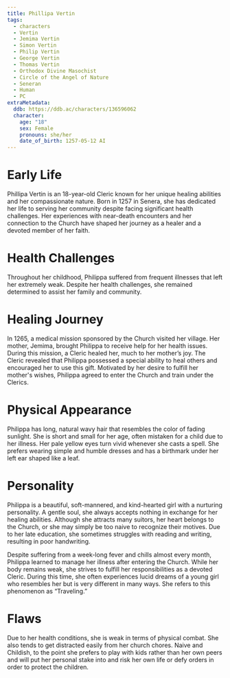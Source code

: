 ```yaml
---
title: Phillipa Vertin
tags:
  - characters
  - Vertin
  - Jemima Vertin
  - Simon Vertin
  - Philip Vertin
  - George Vertin
  - Thomas Vertin
  - Orthodox Divine Masochist
  - Circle of the Angel of Nature
  - Seneran
  - Human
  - PC
extraMetadata:
  ddb: https://ddb.ac/characters/136596062
  character:
    age: "18"
    sex: Female
    pronouns: she/her
    date_of_birth: 1257-05-12 AI
---
```


# Early Life

Phillipa Vertin is an 18-year-old Cleric known for her unique healing abilities
and her compassionate nature. Born in 1257 in Senera, she has dedicated her life
to serving her community despite facing significant health challenges. Her
experiences with near-death encounters and her connection to the Church have
shaped her journey as a healer and a devoted member of her faith.

# Health Challenges

Throughout her childhood, Philippa suffered from frequent illnesses that left
her extremely weak. Despite her health challenges, she remained determined to
assist her family and community.

# Healing Journey

In 1265, a medical mission sponsored by the Church visited her village. Her
mother, Jemima, brought Philippa to receive help for her health issues. During
this mission, a Cleric healed her, much to her mother’s joy. The Cleric revealed
that Philippa possessed a special ability to heal others and encouraged her to
use this gift. Motivated by her desire to fulfill her mother's wishes, Philippa
agreed to enter the Church and train under the Clerics.

# Physical Appearance

Philippa has long, natural wavy hair that resembles the color of fading
sunlight. She is short and small for her age, often mistaken for a child due to
her illness. Her pale yellow eyes turn vivid whenever she casts a spell. She
prefers wearing simple and humble dresses and has a birthmark under her left ear
shaped like a leaf.

# Personality

Philippa is a beautiful, soft-mannered, and kind-hearted girl with a nurturing
personality. A gentle soul, she always accepts nothing in exchange for her
healing abilities. Although she attracts many suitors, her heart belongs to the
Church, or she may simply be too naive to recognize their motives. Due to her
late education, she sometimes struggles with reading and writing, resulting in
poor handwriting.

Despite suffering from a week-long fever and chills almost every month, Philippa
learned to manage her illness after entering the Church. While her body remains
weak, she strives to fulfill her responsibilities as a devoted Cleric. During
this time, she often experiences lucid dreams of a young girl who resembles her
but is very different in many ways. She refers to this phenomenon as
“Traveling.”

# Flaws

Due to her health conditions, she is weak in terms of physical combat. She also
tends to get distracted easily from her church chores. Naive and Childish, to
the point she prefers to play with kids rather than her own peers and will put
her personal stake into and risk her own life or defy orders in order to protect
the children.
